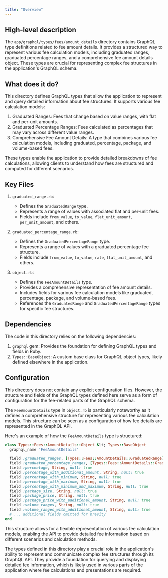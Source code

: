 ```yaml
---
title: "Overview"
---
```


## High-level description
The `app/graphql/types/fees/amount_details` directory contains GraphQL type definitions related to fee amount details. It provides a structured way to represent various fee calculation models, including graduated ranges, graduated percentage ranges, and a comprehensive fee amount details object. These types are crucial for representing complex fee structures in the application's GraphQL schema.

## What does it do?
This directory defines GraphQL types that allow the application to represent and query detailed information about fee structures. It supports various fee calculation models:

1. Graduated Ranges: Fees that change based on value ranges, with flat and per-unit amounts.
2. Graduated Percentage Ranges: Fees calculated as percentages that may vary across different value ranges.
3. Comprehensive Fee Amount Details: A type that combines various fee calculation models, including graduated, percentage, package, and volume-based fees.

These types enable the application to provide detailed breakdowns of fee calculations, allowing clients to understand how fees are structured and computed for different scenarios.

## Key Files
1. `graduated_range.rb`:
   - Defines the `GraduatedRange` type.
   - Represents a range of values with associated flat and per-unit fees.
   - Fields include `from_value`, `to_value`, `flat_unit_amount`, `per_unit_amount`, and others.

2. `graduated_percentage_range.rb`:
   - Defines the `GraduatedPercentageRange` type.
   - Represents a range of values with a graduated percentage fee structure.
   - Fields include `from_value`, `to_value`, `rate`, `flat_unit_amount`, and others.

3. `object.rb`:
   - Defines the `FeeAmountDetails` type.
   - Provides a comprehensive representation of fee amount details.
   - Includes fields for various fee calculation models like graduated, percentage, package, and volume-based fees.
   - References the `GraduatedRange` and `GraduatedPercentageRange` types for specific fee structures.

## Dependencies
The code in this directory relies on the following dependencies:

1. `graphql` gem: Provides the foundation for defining GraphQL types and fields in Ruby.
2. `Types::BaseObject`: A custom base class for GraphQL object types, likely defined elsewhere in the application.

## Configuration
This directory does not contain any explicit configuration files. However, the structure and fields of the GraphQL types defined here serve as a form of configuration for the fee-related parts of the GraphQL schema.

The `FeeAmountDetails` type in `object.rb` is particularly noteworthy as it defines a comprehensive structure for representing various fee calculation models. This structure can be seen as a configuration of how fee details are represented in the GraphQL API.

Here's an example of how the `FeeAmountDetails` type is structured:

```ruby
class Types::Fees::AmountDetails::Object &lt; Types::BaseObject
  graphql_name 'FeeAmountDetails'

  field :graduated_ranges, [Types::Fees::AmountDetails::GraduatedRange], null: true
  field :graduated_percentage_ranges, [Types::Fees::AmountDetails::GraduatedPercentageRange], null: true
  field :percentage, String, null: true
  field :percentage_with_additional_amount, String, null: true
  field :percentage_with_minimum, String, null: true
  field :percentage_with_maximum, String, null: true
  field :percentage_with_minimum_and_maximum, String, null: true
  field :package_size, String, null: true
  field :package_price, String, null: true
  field :package_price_with_additional_amount, String, null: true
  field :volume_ranges, String, null: true
  field :volume_ranges_with_additional_amount, String, null: true
  # ... additional fields omitted for brevity
end
```

This structure allows for a flexible representation of various fee calculation models, enabling the API to provide detailed fee information based on different scenarios and calculation methods.

The types defined in this directory play a crucial role in the application's ability to represent and communicate complex fee structures through its GraphQL API. They provide a foundation for querying and displaying detailed fee information, which is likely used in various parts of the application where fee calculations and presentations are required.